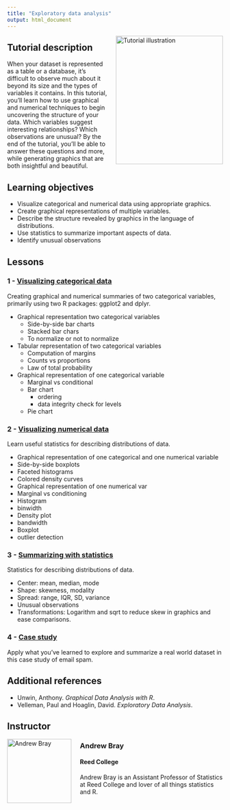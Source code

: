```yaml
---
title: "Exploratory data analysis"
output: html_document
---
```


<img style="float: right; margin: 0px 0px 20px 20px" src="../logo/openintro-hex.png" alt="Tutorial illustration" width="250" height="300">

## Tutorial description

When your dataset is represented as a table or a database, it's difficult to observe much about it beyond its size and the types of variables it contains. 
In this tutorial, you'll learn how to use graphical and numerical techniques to begin uncovering the structure of your data. Which variables suggest interesting relationships? Which observations are unusual? 
By the end of the tutorial, you'll be able to answer these questions and more, while generating graphics that are both insightful and beautiful.

## Learning objectives

* Visualize categorical and numerical data using appropriate graphics.
* Create graphical representations of multiple variables.
* Describe the structure revealed by graphics in the language of distributions.
* Use statistics to summarize important aspects of data.
* Identify unusual observations


## Lessons

### 1 - [Visualizing categorical data](https://openintro.shinyapps.io/ims-02-summarizing-and-visualizing-data-01/)

Creating graphical and numerical summaries of two categorical variables, primarily using two R packages: ggplot2 and dplyr.

* Graphical representation two categorical variables
  * Side-by-side bar charts
  * Stacked bar chars
  * To normalize or not to normalize
* Tabular representation of two categorical variables
  * Computation of margins
  * Counts vs proportions
  * Law of total probability
* Graphical representation of one categorical variable
  * Marginal vs conditional
  * Bar chart
    * ordering
    * data integrity check for levels
  * Pie chart

### 2 - [Visualizing numerical data](https://openintro.shinyapps.io/ims-02-summarizing-and-visualizing-data-02/)

Learn useful statistics for describing distributions of data.

* Graphical representation of one categorical and one numerical variable
* Side-by-side boxplots
* Faceted histograms
* Colored density curves
* Graphical representation of one numerical var
* Marginal vs conditioning
* Histogram
* binwidth
* Density plot
* bandwidth
* Boxplot
* outlier detection

### 3 - [Summarizing with statistics](https://openintro.shinyapps.io/ims-02-summarizing-and-visualizing-data-03/)

Statistics for describing distributions of data.

* Center: mean, median, mode
* Shape: skewness, modality
* Spread: range, IQR, SD, variance
* Unusual observations
* Transformations: Logarithm and sqrt to reduce skew in graphics and ease comparisons.

### 4 - [Case study](https://openintro.shinyapps.io/ims-02-summarizing-and-visualizing-data-04/)

Apply what you've learned to explore and summarize a real world dataset in this case study of email spam.

## Additional references

* Unwin, Anthony. *Graphical Data Analysis with R*.
* Velleman, Paul and Hoaglin, David. *Exploratory Data Analysis*.

## Instructor

<img style="float: left; margin: 0px 20px 20px 0px" src="../instructor-photos/andrew.png" alt="Andrew Bray" width="150" height="150">

### Andrew Bray

#### Reed College

Andrew Bray is an Assistant Professor of Statistics at Reed College and lover of all things statistics and R.
